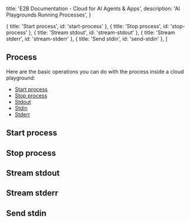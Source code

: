  title: 'E2B Documentation - Cloud for AI Agents & Apps',
  description: 'AI Playgrounds Running Processes',
}

  { title: 'Start process', id: 'start-process' },
  { title: 'Stop process', id: 'stop-process' },
  { title: 'Stream stdout', id: 'stream-stdout' },
  { title: 'Stream stderr', id: 'stream-stderr' },
  { title: 'Send stdin', id: 'send-stdin' },
]

## Process

Here are the basic operations you can do with the process inside a cloud playground:

- [Start process](/getting-started/basics#start-process)
- [Stop process](/getting-started/basics#stop-process)
- [Stdout](/getting-started/basics#stream-stdout)
- [Stdin](/getting-started/basics#send-stdin)
- [Stderr](/getting-started/basics#stream-stderr)

## Start process

<CodeGroupAutoload
  path="basics/process_start"
  isRunnable={true}
/>

## Stop process

<CodeGroupAutoload
  path="basics/process_stop"
  isRunnable={false}
/>

## Stream stdout

<CodeGroupAutoload
  path="basics/process_stream_stdout"
  isRunnable={false}
/>

## Stream stderr

<CodeGroupAutoload
  path="basics/process_stream_stderr"
  isRunnable={false}
/>

## Send stdin

<CodeGroupAutoload
  path="basics/process_write_stdin"
  isRunnable={true}
/>

